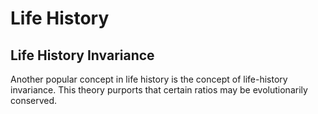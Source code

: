 # Life History


## Life History Invariance

Another popular concept in life history is the concept of life-history invariance.
This theory purports that certain ratios may be evolutionarily conserved.

